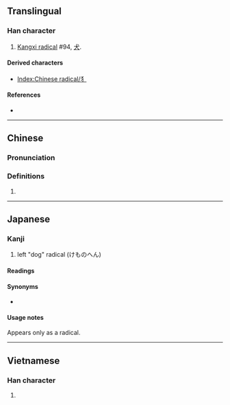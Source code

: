 {{also|犬|扌|豸}}
{{character info/new}}
==Translingual==

===Han character===
{{Han char|rn=94|rad=犬|as=00|sn=3|four=|canj=KNH,KSH}}

# [[Kangxi radical]] #94, [[犬]].

====Derived characters====
* [[Index:Chinese radical/犭]]

====References====
* {{Han ref|kx=0705.271|dkj=20235|dj=1118.150|hdz=21331.011|uh=72AD|ud=29357}}

----

==Chinese==
{{zh-forms}}

===Pronunciation===
{{zh-pron
|m=quǎn
|cat=
}}

===Definitions===
{{zh-hanzi}}

# {{n-g|radical form of {{l|zh|犬}}.}}

----

==Japanese==

===Kanji===
{{ja-kanji|grade=r|rs=犬00}}

# left "dog" radical (けものへん)

====Readings====
{{ja-readings
|on=
|kun=けものへん-
}}

====Synonyms====
* {{l|ja|犬}}

====Usage notes====
Appears only as a radical.

----

==Vietnamese==

===Han character===
{{vi-hantu|[[khuyển]]|rs=犬00}}

# {{defn|lang=vi|sort=犬00}}